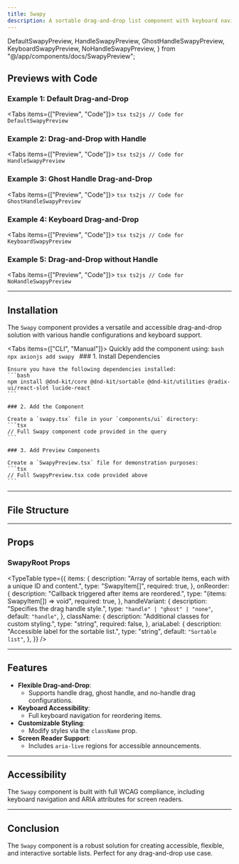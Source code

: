 ```yaml
---
title: Swapy
description: A sortable drag-and-drop list component with keyboard navigation and multiple handle options.
---
```


  DefaultSwapyPreview,
  HandleSwapyPreview,
  GhostHandleSwapyPreview,
  KeyboardSwapyPreview,
  NoHandleSwapyPreview,
} from "@/app/components/docs/SwapyPreview";

## Previews with Code

### Example 1: Default Drag-and-Drop

<Tabs items={["Preview", "Code"]}>
  <Tab value="Preview" className="m-auto h-auto pb-8 content-center">
    <DefaultSwapyPreview />
  </Tab>
  <Tab value="Code" className="w-auto h-auto">
    ```tsx ts2js
    // Code for DefaultSwapyPreview
    ```
  </Tab>
</Tabs>

### Example 2: Drag-and-Drop with Handle

<Tabs items={["Preview", "Code"]}>
  <Tab value="Preview" className="m-auto h-auto pb-8 content-center">
    <HandleSwapyPreview />
  </Tab>
  <Tab value="Code" className="w-auto h-auto">
    ```tsx ts2js
    // Code for HandleSwapyPreview
    ```
  </Tab>
</Tabs>

### Example 3: Ghost Handle Drag-and-Drop

<Tabs items={["Preview", "Code"]}>
  <Tab value="Preview" className="m-auto h-auto pb-8 content-center">
    <GhostHandleSwapyPreview />
  </Tab>
  <Tab value="Code" className="w-auto h-auto">
    ```tsx ts2js
    // Code for GhostHandleSwapyPreview
    ```
  </Tab>
</Tabs>

### Example 4: Keyboard Drag-and-Drop

<Tabs items={["Preview", "Code"]}>
  <Tab value="Preview" className="m-auto h-auto pb-8 content-center">
    <KeyboardSwapyPreview />
  </Tab>
  <Tab value="Code" className="w-auto h-auto">
    ```tsx ts2js
    // Code for KeyboardSwapyPreview
    ```
  </Tab>
</Tabs>

### Example 5: Drag-and-Drop without Handle

<Tabs items={["Preview", "Code"]}>
  <Tab value="Preview" className="m-auto h-auto pb-8 content-center">
    <NoHandleSwapyPreview />
  </Tab>
  <Tab value="Code" className="w-auto h-auto">
    ```tsx ts2js
    // Code for NoHandleSwapyPreview
    ```
  </Tab>
</Tabs>

---

## Installation

The `Swapy` component provides a versatile and accessible drag-and-drop solution with various handle configurations and keyboard support.

<Tabs items={["CLI", "Manual"]}>
  <Tab value="CLI">
    Quickly add the component using:
    ```bash
    npx axionjs add swapy
    ```
  </Tab>
  <Tab value="Manual">
    ### 1. Install Dependencies

    Ensure you have the following dependencies installed:
    ```bash
    npm install @dnd-kit/core @dnd-kit/sortable @dnd-kit/utilities @radix-ui/react-slot lucide-react
    ```

    ### 2. Add the Component

    Create a `swapy.tsx` file in your `components/ui` directory:
    ```tsx
    // Full Swapy component code provided in the query
    ```

    ### 3. Add Preview Components

    Create a `SwapyPreview.tsx` file for demonstration purposes:
    ```tsx
    // Full SwapyPreview.tsx code provided above
    ```
  </Tab>
</Tabs>

---

## File Structure

<Files>
  <Folder name="app" defaultOpen>
    <Folder name="components">
      <Folder name="ui">
        <File name="swapy.tsx" />
      </Folder>
    </Folder>
  </Folder>
</Files>

---

## Props

### SwapyRoot Props

<TypeTable
  type={{
    items: {
      description: "Array of sortable items, each with a unique ID and content.",
      type: "SwapyItem[]",
      required: true,
    },
    onReorder: {
      description: "Callback triggered after items are reordered.",
      type: "(items: SwapyItem[]) => void",
      required: true,
    },
    handleVariant: {
      description: "Specifies the drag handle style.",
      type: `"handle" | "ghost" | "none"`,
      default: `"handle"`,
    },
    className: {
      description: "Additional classes for custom styling.",
      type: "string",
      required: false,
    },
    ariaLabel: {
      description: "Accessible label for the sortable list.",
      type: "string",
      default: `"Sortable list"`,
    },
  }}
/>

---

## Features

- **Flexible Drag-and-Drop**:
  - Supports handle drag, ghost handle, and no-handle drag configurations.
- **Keyboard Accessibility**:
  - Full keyboard navigation for reordering items.
- **Customizable Styling**:
  - Modify styles via the `className` prop.
- **Screen Reader Support**:
  - Includes `aria-live` regions for accessible announcements.

---

## Accessibility

The `Swapy` component is built with full WCAG compliance, including keyboard navigation and ARIA attributes for screen readers.

---

## Conclusion

The `Swapy` component is a robust solution for creating accessible, flexible, and interactive sortable lists. Perfect for any drag-and-drop use case.
